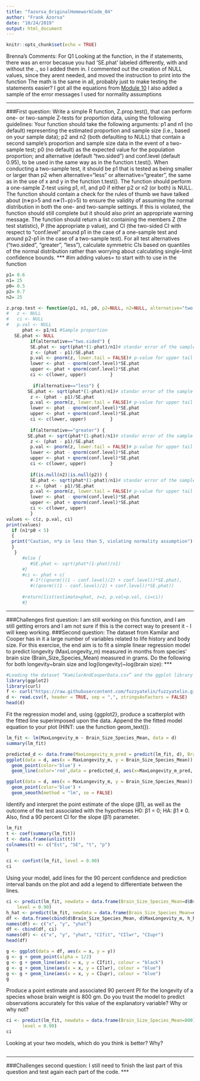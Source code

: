 ```yaml
---
title: "fazorsa_OriginalHomeworkCode_04"
author: "Frank Azorsa"
date: "10/24/2019"
output: html_document
---
```


```r
knitr::opts_chunk$set(echo = TRUE)
```

Brenna's Comments:
For Q1
Looking at the function, in the if statements, there was an error becasue you had 'SE.phat' labeled differently, with and without the ., so I added them in. 
I commented out the creation of NULL values, since they arent needed, and moved the instruction to print into the function
The math is the same in all, probably just to make testing the statements easier? I got all the equations from [Module 10](https://fuzzyatelin.github.io/bioanth-stats/module-10/module-10.html)
I also added a sample of the error messages I used for normality assumptions


***
###First question: 
Write a simple R function, Z.prop.test(), that can perform one- or two-sample Z-tests for proportion data, using the following guidelines:
Your function should take the following arguments: p1 and n1 (no default) representing the estimated proportion and sample size (i.e., based on your sample data); p2 and n2 (both defaulting to NULL) that contain a second sample’s proportion and sample size data in the event of a two-sample test; p0 (no default) as the expected value for the population proportion; and alternative (default “two.sided”) and conf.level (default 0.95), to be used in the same way as in the function t.test().
When conducting a two-sample test, it should be p1 that is tested as being smaller or larger than p2 when alternative=“less” or alternative=“greater”, the same as in the use of x and y in the function t.test().
The function should perform a one-sample Z-test using p1, n1, and p0 if either p2 or n2 (or both) is NULL.
The function should contain a check for the rules of thumb we have talked about (n∗p>5 and n∗(1−p)>5) to ensure the validity of assuming the normal distribution in both the one- and two-sample settings. If this is violated, the function should still complete but it should also print an appropriate warning message.
The function should return a list containing the members Z (the test statistic), P (the appropriate p value), and CI (the two-sided CI with respect to “conf.level” around p1 in the case of a one-sample test and around p2-p1 in the case of a two-sample test). For all test alternatives (“two.sided”, “greater”, “less”), calculate symmetric CIs based on quantiles of the normal distribution rather than worrying about calculating single-limit confidence bounds.
***
#im adding values= to start with to use in the function
```r
p1= 0.6
n1= 25
p0= 0.5
p2= 0.7
n2= 25
```

```r
z.prop.test <- function(p1, n1, p0, p2=NULL, n2=NULL, alternative="two.sided", conf.level=0.95) {
#   z <- NULL
#   ci <- NULL
#   p.val <- NULL
      phat <- p1/n1 #Sample proportion
   SE.phat <- NULL  
         if(alternative=="two.sided") {
         SE.phat <- sqrt(phat*(1-phat)/n1)# standar error of the sample proportion
         z <- (phat - p1)/SE.phat
         p.val <- pnorm(z, lower.tail = FALSE)# p-value for upper tail z-test
         lower <- phat - qnorm(conf.level)*SE.phat
         upper <- phat + qnorm(conf.level)*SE.phat
         ci <- c(lower, upper)         }
        
          if(alternative=="less") {
        SE.phat <- sqrt(phat*(1-phat)/n1)# standar error of the sample proportion
         z <- (phat - p1)/SE.phat
         p.val <- pnorm(z, lower.tail = FALSE)# p-value for upper tail z-test
         lower <- phat - qnorm(conf.level)*SE.phat
         upper <- phat + qnorm(conf.level)*SE.phat
         ci <- c(lower, upper)         }
         
         if(alternative=="greater") {
        SE.phat <- sqrt(phat*(1-phat)/n1)# standar error of the sample proportion
         z <- (phat - p1)/SE.phat
         p.val <- pnorm(z, lower.tail = FALSE)# p-value for upper tail z-test
         lower <- phat - qnorm(conf.level)*SE.phat
         upper <- phat + qnorm(conf.level)*SE.phat
         ci <- c(lower, upper)         }
    
         if(is.null(n2)|is.null(p2)) { 
         SE.phat <- sqrt(phat*(1-phat)/n1)# standar error of the sample proportion
         z <- (phat - p1)/SE.phat
         p.val <- pnorm(z, lower.tail = FALSE)# p-value for upper tail z-test
         lower <- phat - qnorm(conf.level)*SE.phat
         upper <- phat + qnorm(conf.level)*SE.phat
         ci <- c(lower, upper)
         } 
values <- c(z, p.val, ci)
print(values)
  if (n1*p0 < 5)
  {
  print("Caution, n*p in less than 5, violating normality assumption")
  }
   }
      #else {
         #SE.phat <- sqrt(phat*(1-phat)/n1)
      #}
      #ci <- phat + c( 
         #-1*((qnorm(((1 - conf.level)/2) + conf.level))*SE.phat),
         #((qnorm(((1 - conf.level)/2) + conf.level))*SE.phat))
   
      #return(list(estimate=phat, z=z, p.val=p.val, ci=ci))
      #}

```
***
###Challenges first question: I am still working on this function, and I am still getting errors and I am not sure if this is the correct way to present it - I will keep working.
***
***
###Second question:
The dataset from Kamilar and Cooper has in it a large number of variables related to life history and body size. For this exercise, the end aim is to fit a simple linear regression model to predict longevity (MaxLongevity_m) measured in months from species’ brain size (Brain_Size_Species_Mean) measured in grams. Do the following for both longevity~brain size and log(longevity)~log(brain size):
***
```r
#Loading the dataset “KamilarAndCooperData.csv” and the ggplot library
library(ggplot2)
library(curl)
f <- curl("https://raw.githubusercontent.com/fuzzyatelin/fuzzyatelin.github.io/master/AN597_Fall19/KamilarAndCooperData.csv")
d <- read.csv(f, header = TRUE, sep = ",", stringsAsFactors = FALSE)
head(d)
```
Fit the regression model and, using {ggplot2}, produce a scatterplot with the fitted line superimposed upon the data. Append the the fitted model equation to your plot (HINT: use the function geom_text()).

```r
lm_fit <- lm(MaxLongevity_m ~ Brain_Size_Species_Mean, data = d)
summary(lm_fit)
```
```r
predicted_d <- data.frame(MaxLongevity_m_pred = predict(lm_fit, d), Brain_Size_Species_Mean=d$Brain_Size_Species_Mean)
ggplot(data = d, aes(x = MaxLongevity_m, y = Brain_Size_Species_Mean)) + 
  geom_point(color='blue') +
  geom_line(color='red',data = predicted_d, aes(x=MaxLongevity_m_pred, y=Brain_Size_Species_Mean))
```

```r
ggplot(data = d, aes(x = MaxLongevity_m, y = Brain_Size_Species_Mean)) + 
  geom_point(color='blue') +
  geom_smooth(method = "lm", se = FALSE)
```
Identify and interpret the point estimate of the slope (β1), as well as the outcome of the test associated with the hypotheses H0: β1 = 0; HA: β1 ≠ 0. Also, find a 90 percent CI for the slope (β1) parameter.
```r
lm_fit
t <- coef(summary(lm_fit))
t <- data.frame(unlist(t))
colnames(t) <- c("Est", "SE", "t", "p")
t
```

```r
ci <- confint(lm_fit, level = 0.90)
ci
```
Using your model, add lines for the 90 percent confidence and prediction interval bands on the plot and add a legend to differentiate between the lines.

```r
ci <- predict(lm_fit, newdata = data.frame(Brain_Size_Species_Mean=d$Brain_Size_Species_Mean), interval = "confidence", 
    level = 0.90)
h_hat <- predict(lm_fit, newdata = data.frame(Brain_Size_Species_Mean=d$Brain_Size_Species_Mean))
df <- data.frame(cbind(d$Brain_Size_Species_Mean, d$MaxLongevity_m, h_hat))
names(df) <- c("x", "y", "yhat")
df <- cbind(df, ci)
names(df) <- c("x", "y", "yhat", "CIfit", "CIlwr", "CIupr")
head(df)
```
```r
g <- ggplot(data = df, aes(x = x, y = y))
g <- g + geom_point(alpha = 1/2)
g <- g + geom_line(aes(x = x, y = CIfit), colour = "black")
g <- g + geom_line(aes(x = x, y = CIlwr), colour = "blue")
g <- g + geom_line(aes(x = x, y = CIupr), colour = "blue")
g
```
Produce a point estimate and associated 90 percent PI for the longevity of a species whose brain weight is 800 gm. Do you trust the model to predict observations accurately for this value of the explanatory variable? Why or why not?

```r
ci <- predict(lm_fit, newdata = data.frame(Brain_Size_Species_Mean=800), interval = "confidence",
      level = 0.90)
ci
```
Looking at your two models, which do you think is better? Why?
```r

```
***
###Challenges second question: I still need to finish the last part of this question and test again each part of the code. 
***
